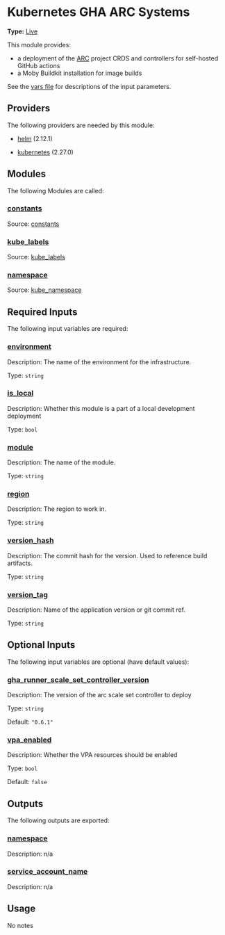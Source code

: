 # Kubernetes GHA ARC Systems

**Type:** [Live](./overview)

This module provides:
- a deployment of the [ARC](https://docs.github.com/en/actions/hosting-your-own-runners/managing-self-hosted-runners-with-actions-runner-controller/quickstart-for-actions-runner-controller) project CRDS and controllers for self-hosted
  GitHub actions
- a Moby Buildkit installation for image builds

See the [vars file](./vars.tf) for descriptions of the input parameters.

## Providers

The following providers are needed by this module:

-  [helm](https://registry.terraform.io/providers/hashicorp/helm/2.12.1/docs) (2.12.1)

-  [kubernetes](https://registry.terraform.io/providers/hashicorp/kubernetes/2.27.0/docs) (2.27.0)

## Modules

The following Modules are called:

### <a name="module_constants"></a> [constants](#module\_constants)

Source: [constants](./constants)


### <a name="module_kube_labels"></a> [kube\_labels](#module\_kube\_labels)

Source: [kube_labels](./kube_labels)


### <a name="module_namespace"></a> [namespace](#module\_namespace)

Source: [kube_namespace](./kube_namespace)


## Required Inputs

The following input variables are required:

### <a name="input_environment"></a> [environment](#input\_environment)

Description: The name of the environment for the infrastructure.

Type: `string`

### <a name="input_is_local"></a> [is\_local](#input\_is\_local)

Description: Whether this module is a part of a local development deployment

Type: `bool`

### <a name="input_module"></a> [module](#input\_module)

Description: The name of the module.

Type: `string`

### <a name="input_region"></a> [region](#input\_region)

Description: The region to work in.

Type: `string`

### <a name="input_version_hash"></a> [version\_hash](#input\_version\_hash)

Description: The commit hash for the version. Used to reference build artifacts.

Type: `string`

### <a name="input_version_tag"></a> [version\_tag](#input\_version\_tag)

Description: Name of the application version or git commit ref.

Type: `string`

## Optional Inputs

The following input variables are optional (have default values):

### <a name="input_gha_runner_scale_set_controller_version"></a> [gha\_runner\_scale\_set\_controller\_version](#input\_gha\_runner\_scale\_set\_controller\_version)

Description: The version of the arc scale set controller to deploy

Type: `string`

Default: `"0.6.1"`

### <a name="input_vpa_enabled"></a> [vpa\_enabled](#input\_vpa\_enabled)

Description: Whether the VPA resources should be enabled

Type: `bool`

Default: `false`

## Outputs

The following outputs are exported:

### <a name="output_namespace"></a> [namespace](#output\_namespace)

Description: n/a

### <a name="output_service_account_name"></a> [service\_account\_name](#output\_service\_account\_name)

Description: n/a

## Usage

No notes
